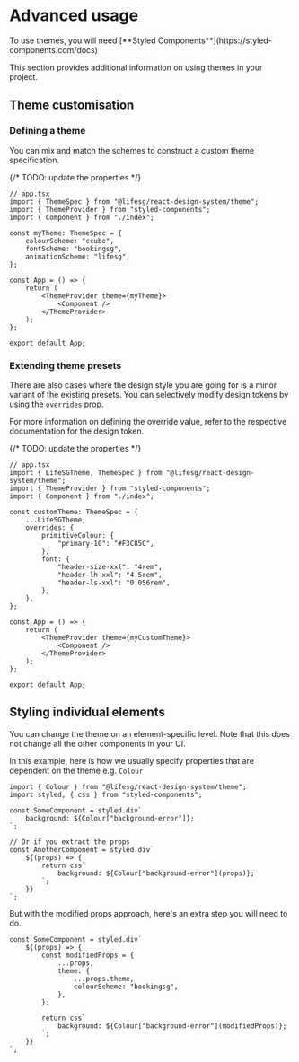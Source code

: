 
<Meta title="Foundations/Themes/Advanced usage" />

# Advanced usage

<DocInfo>
    To use themes, you will need [**Styled
    Components**](https://styled-components.com/docs)
</DocInfo>

This section provides additional information on using themes in your project.

## Theme customisation

### Defining a theme

You can mix and match the schemes to construct a custom theme specification.

{/* TODO: update the properties */}

```tsx
// app.tsx
import { ThemeSpec } from "@lifesg/react-design-system/theme";
import { ThemeProvider } from "styled-components";
import { Component } from "./index";

const myTheme: ThemeSpec = {
    colourScheme: "ccube",
    fontScheme: "bookingsg",
    animationScheme: "lifesg",
};

const App = () => {
    return (
        <ThemeProvider theme={myTheme}>
            <Component />
        </ThemeProvider>
    );
};

export default App;
```

### Extending theme presets

There are also cases where the design style you are going for is a minor variant
of the existing presets. You can selectively modify design tokens by using the
`overrides` prop.

For more information on defining the override value, refer to the respective
documentation for the design token.

{/* TODO: update the properties */}

```tsx
// app.tsx
import { LifeSGTheme, ThemeSpec } from "@lifesg/react-design-system/theme";
import { ThemeProvider } from "styled-components";
import { Component } from "./index";

const customTheme: ThemeSpec = {
    ...LifeSGTheme,
    overrides: {
        primitiveColour: {
            "primary-10": "#F3C85C",
        },
        font: {
            "header-size-xxl": "4rem",
            "header-lh-xxl": "4.5rem",
            "header-ls-xxl": "0.056rem",
        },
    },
};

const App = () => {
    return (
        <ThemeProvider theme={myCustomTheme}>
            <Component />
        </ThemeProvider>
    );
};

export default App;
```

## Styling individual elements

You can change the theme on an element-specific level. Note that this does not
change all the other components in your UI.

In this example, here is how we usually specify properties that are dependent on
the theme e.g. `Colour`

```tsx
import { Colour } from "@lifesg/react-design-system/theme";
import styled, { css } from "styled-components";

const SomeComponent = styled.div`
    background: ${Colour["background-error"]};
`;

// Or if you extract the props
const AnotherComponent = styled.div`
    ${(props) => {
        return css`
            background: ${Colour["background-error"](props)};
        `;
    }}
`;
```

But with the modified props approach, here's an extra step you will need to do.

```tsx
const SomeComponent = styled.div`
    ${(props) => {
        const modifiedProps = {
            ...props,
            theme: {
                ...props.theme,
                colourScheme: "bookingsg",
            },
        };

        return css`
            background: ${Colour["background-error"](modifiedProps)};
        `;
    }}
`;
```

